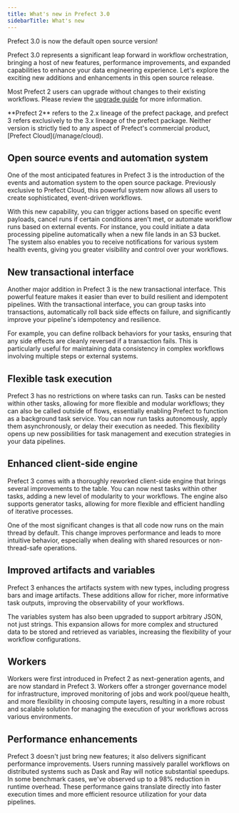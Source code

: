 ```yaml
---
title: What's new in Prefect 3.0
sidebarTitle: What's new
---
```


Prefect 3.0 is now the default open source version!

Prefect 3.0 represents a significant leap forward in workflow orchestration, bringing a host of new features, performance improvements, and expanded capabilities to enhance your data engineering experience. Let's explore the exciting new additions and enhancements in this open source release.

Most Prefect 2 users can upgrade without changes to their existing workflows. Please review the [upgrade guide](/3.0/resources/upgrade-to-prefect-3) for more information.

<Info>
**Prefect 2** refers to the 2.x lineage of the prefect package, and prefect 3 refers exclusively to the 3.x lineage of the prefect package. Neither version is strictly tied to any aspect of Prefect's commercial product, [Prefect Cloud](/manage/cloud). 
</Info>

## Open source events and automation system

One of the most anticipated features in Prefect 3 is the introduction of the events and automation system to the open source package. Previously exclusive to Prefect Cloud, this powerful system now allows all users to create sophisticated, event-driven workflows. 

With this new capability, you can trigger actions based on specific event payloads, cancel runs if certain conditions aren't met, or automate workflow runs based on external events. For instance, you could initiate a data processing pipeline automatically when a new file lands in an S3 bucket. The system also enables you to receive notifications for various system health events, giving you greater visibility and control over your workflows.

## New transactional interface

Another major addition in Prefect 3 is the new transactional interface. This powerful feature makes it easier than ever to build resilient and idempotent pipelines. With the transactional interface, you can group tasks into transactions, automatically roll back side effects on failure, and significantly improve your pipeline's idempotency and resilience.

For example, you can define rollback behaviors for your tasks, ensuring that any side effects are cleanly reversed if a transaction fails. This is particularly useful for maintaining data consistency in complex workflows involving multiple steps or external systems.

## Flexible task execution

Prefect 3 has no restrictions on where tasks can run. Tasks can be nested within other tasks, allowing for more flexible and modular workflows; they can also be called outside of flows, essentially enabling Prefect to function as a background task service. You can now run tasks autonomously, apply them asynchronously, or delay their execution as needed. This flexibility opens up new possibilities for task management and execution strategies in your data pipelines.

## Enhanced client-side engine

Prefect 3 comes with a thoroughly reworked client-side engine that brings several improvements to the table. You can now nest tasks within other tasks, adding a new level of modularity to your workflows. The engine also supports generator tasks, allowing for more flexible and efficient handling of iterative processes.

One of the most significant changes is that all code now runs on the main thread by default. This change improves performance and leads to more intuitive behavior, especially when dealing with shared resources or non-thread-safe operations.

## Improved artifacts and variables

Prefect 3 enhances the artifacts system with new types, including progress bars and image artifacts. These additions allow for richer, more informative task outputs, improving the observability of your workflows.

The variables system has also been upgraded to support arbitrary JSON, not just strings. This expansion allows for more complex and structured data to be stored and retrieved as variables, increasing the flexibility of your workflow configurations.

## Workers

Workers were first introduced in Prefect 2 as next-generation agents, and are now standard in Prefect 3. Workers offer a stronger governance model for infrastructure, improved monitoring of jobs and work pool/queue health, and more flexibility in choosing compute layers, resulting in a more robust and scalable solution for managing the execution of your workflows across various environments.

## Performance enhancements

Prefect 3 doesn't just bring new features; it also delivers significant performance improvements. Users running massively parallel workflows on distributed systems such as Dask and Ray will notice substantial speedups. In some benchmark cases, we've observed up to a 98% reduction in runtime overhead. These performance gains translate directly into faster execution times and more efficient resource utilization for your data pipelines.
